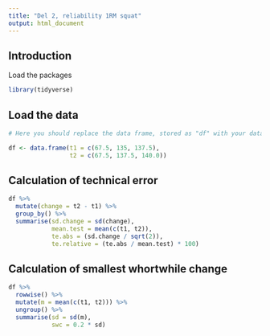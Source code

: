 ```yaml
---
title: "Del 2, reliability 1RM squat"
output: html_document
---
```


## Introduction
Load the packages

```r

library(tidyverse)

```


## Load the data
```r

# Here you should replace the data frame, stored as "df" with your data.

df <- data.frame(t1 = c(67.5, 135, 137.5),
                 t2 = c(67.5, 137.5, 140.0))

```

## Calculation of technical error

```r

df %>%
  mutate(change = t2 - t1) %>%
  group_by() %>%
  summarise(sd.change = sd(change), 
            mean.test = mean(c(t1, t2)), 
            te.abs = (sd.change / sqrt(2)), 
            te.relative = (te.abs / mean.test) * 100)

```

## Calculation of smallest whortwhile change

```r

df %>%
  rowwise() %>%
  mutate(m = mean(c(t1, t2))) %>%
  ungroup() %>%
  summarise(sd = sd(m),
            swc = 0.2 * sd)

```

